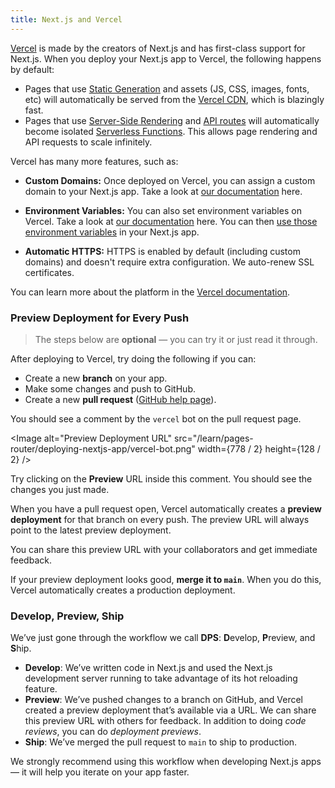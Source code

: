 ```yaml
---
title: Next.js and Vercel
---
```


[Vercel](https://vercel.com) is made by the creators of Next.js and has first-class
support for Next.js. When you deploy your Next.js app to Vercel, the
following happens by default:

- Pages that use [Static Generation](/docs/basic-features/pages#static-generation-recommended) and assets (JS, CSS, images, fonts, etc) will automatically be served from the [Vercel CDN](https://vercel.com), which is blazingly fast.
- Pages that use [Server-Side Rendering](/docs/basic-features/pages#server-side-rendering) and [API routes](/docs/api-routes/introduction) will automatically become isolated [Serverless Functions](https://vercel.com/docs/serverless-functions/introduction). This allows page rendering and API requests to scale infinitely.

Vercel has many more features, such as:

- **Custom Domains:** Once deployed on Vercel, you can assign a custom domain to your Next.js app. Take a look at [our documentation](https://vercel.com/docs/concepts/projects/custom-domains) here.

- **Environment Variables:** You can also set environment variables on Vercel. Take a look at [our documentation](https://vercel.com/docs/build-step#environment-variables) here. You can then [use those environment variables](/docs/basic-features/environment-variables#loading-environment-variables) in your Next.js app.
- **Automatic HTTPS:** HTTPS is enabled by default (including custom domains) and doesn't require extra configuration. We auto-renew SSL certificates.

You can learn more about the platform in the [Vercel documentation](https://vercel.com/docs).

### Preview Deployment for Every Push

> The steps below are **optional** — you can try it or just read it through.

After deploying to Vercel, try doing the following if you can:

- Create a new **branch** on your app.
- Make some changes and push to GitHub.
- Create a new **pull request** ([GitHub help page](https://help.github.com/en/github/collaborating-with-issues-and-pull-requests/creating-a-pull-request)).

You should see a comment by the `vercel` bot on the pull request page.

<Image
  alt="Preview Deployment URL"
  src="/learn/pages-router/deploying-nextjs-app/vercel-bot.png"
  width={778 / 2}
  height={128 / 2}
/>

Try clicking on the **Preview** URL inside this comment. You should see the changes you just made.

When you have a pull request open, Vercel automatically creates a **preview deployment** for that branch on every push. The preview URL will always point to the latest preview deployment.

You can share this preview URL with your collaborators and get immediate feedback.

If your preview deployment looks good, **merge it to `main`**. When you do this, Vercel automatically creates a production deployment.

### Develop, Preview, Ship

We’ve just gone through the workflow we call **DPS**: **D**evelop, **P**review, and **S**hip.

- **Develop**: We’ve written code in Next.js and used the Next.js development server running to take advantage of its hot reloading feature.
- **Preview**: We’ve pushed changes to a branch on GitHub, and Vercel created a preview deployment that’s available via a URL. We can share this preview URL with others for feedback. In addition to doing _code reviews_, you can do _deployment previews_.
- **Ship**: We’ve merged the pull request to `main` to ship to production.

We strongly recommend using this workflow when developing Next.js apps — it will help you iterate on your app faster.
